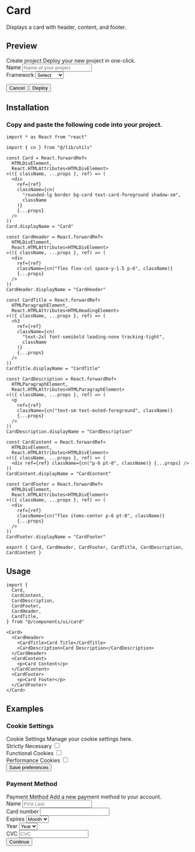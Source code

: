 
# Card

Displays a card with header, content, and footer.

## Preview

<Card className="w-[350px]">
  <CardHeader>
    <CardTitle>Create project</CardTitle>
    <CardDescription>Deploy your new project in one-click.</CardDescription>
  </CardHeader>
  <CardContent>
    <form>
      <div className="grid w-full items-center gap-4">
        <div className="flex flex-col space-y-1.5">
          <label htmlFor="name">Name</label>
          <input id="name" placeholder="Name of your project" />
        </div>
        <div className="flex flex-col space-y-1.5">
          <label htmlFor="framework">Framework</label>
          <select id="framework">
            <option value="">Select</option>
            <option value="next">Next.js</option>
            <option value="sveltekit">SvelteKit</option>
            <option value="astro">Astro</option>
            <option value="nuxt">Nuxt.js</option>
          </select>
        </div>
      </div>
    </form>
  </CardContent>
  <CardFooter className="flex justify-between">
    <Button variant="outline">Cancel</Button>
    <Button>Deploy</Button>
  </CardFooter>
</Card>

## Installation

### Copy and paste the following code into your project.

```tsx
import * as React from "react"

import { cn } from "@/lib/utils"

const Card = React.forwardRef<
  HTMLDivElement,
  React.HTMLAttributes<HTMLDivElement>
>(({ className, ...props }, ref) => (
  <div
    ref={ref}
    className={cn(
      "rounded-lg border bg-card text-card-foreground shadow-sm",
      className
    )}
    {...props}
  />
))
Card.displayName = "Card"

const CardHeader = React.forwardRef<
  HTMLDivElement,
  React.HTMLAttributes<HTMLDivElement>
>(({ className, ...props }, ref) => (
  <div
    ref={ref}
    className={cn("flex flex-col space-y-1.5 p-6", className)}
    {...props}
  />
))
CardHeader.displayName = "CardHeader"

const CardTitle = React.forwardRef<
  HTMLParagraphElement,
  React.HTMLAttributes<HTMLHeadingElement>
>(({ className, ...props }, ref) => (
  <h3
    ref={ref}
    className={cn(
      "text-2xl font-semibold leading-none tracking-tight",
      className
    )}
    {...props}
  />
))
CardTitle.displayName = "CardTitle"

const CardDescription = React.forwardRef<
  HTMLParagraphElement,
  React.HTMLAttributes<HTMLParagraphElement>
>(({ className, ...props }, ref) => (
  <p
    ref={ref}
    className={cn("text-sm text-muted-foreground", className)}
    {...props}
  />
))
CardDescription.displayName = "CardDescription"

const CardContent = React.forwardRef<
  HTMLDivElement,
  React.HTMLAttributes<HTMLDivElement>
>(({ className, ...props }, ref) => (
  <div ref={ref} className={cn("p-6 pt-0", className)} {...props} />
))
CardContent.displayName = "CardContent"

const CardFooter = React.forwardRef<
  HTMLDivElement,
  React.HTMLAttributes<HTMLDivElement>
>(({ className, ...props }, ref) => (
  <div
    ref={ref}
    className={cn("flex items-center p-6 pt-0", className)}
    {...props}
  />
))
CardFooter.displayName = "CardFooter"

export { Card, CardHeader, CardFooter, CardTitle, CardDescription, CardContent }
```

## Usage

```tsx
import {
  Card,
  CardContent,
  CardDescription,
  CardFooter,
  CardHeader,
  CardTitle,
} from "@/components/ui/card"
```

```tsx
<Card>
  <CardHeader>
    <CardTitle>Card Title</CardTitle>
    <CardDescription>Card Description</CardDescription>
  </CardHeader>
  <CardContent>
    <p>Card Content</p>
  </CardContent>
  <CardFooter>
    <p>Card Footer</p>
  </CardFooter>
</Card>
```

## Examples

### Cookie Settings

<Card className="w-[350px]">
  <CardHeader>
    <CardTitle>Cookie Settings</CardTitle>
    <CardDescription>
      Manage your cookie settings here.
    </CardDescription>
  </CardHeader>
  <CardContent className="grid gap-6">
    <div className="flex items-center justify-between space-x-2">
      <label
        htmlFor="necessary"
        className="text-sm font-medium leading-none peer-disabled:cursor-not-allowed peer-disabled:opacity-70"
      >
        Strictly Necessary
      </label>
      <input id="necessary" type="checkbox" defaultChecked />
    </div>
    <div className="flex items-center justify-between space-x-2">
      <label
        htmlFor="functional"
        className="text-sm font-medium leading-none peer-disabled:cursor-not-allowed peer-disabled:opacity-70"
      >
        Functional Cookies
      </label>
      <input id="functional" type="checkbox" />
    </div>
    <div className="flex items-center justify-between space-x-2">
      <label
        htmlFor="performance"
        className="text-sm font-medium leading-none peer-disabled:cursor-not-allowed peer-disabled:opacity-70"
      >
        Performance Cookies
      </label>
      <input id="performance" type="checkbox" />
    </div>
  </CardContent>
  <CardFooter>
    <Button className="w-full">Save preferences</Button>
  </CardFooter>
</Card>

### Payment Method

<Card className="w-[350px]">
  <CardHeader>
    <CardTitle>Payment Method</CardTitle>
    <CardDescription>
      Add a new payment method to your account.
    </CardDescription>
  </CardHeader>
  <CardContent className="grid gap-6">
    <div className="grid gap-2">
      <label htmlFor="name">Name</label>
      <input id="name" placeholder="First Last" />
    </div>
    <div className="grid gap-2">
      <label htmlFor="number">Card number</label>
      <input id="number" placeholder="" />
    </div>
    <div className="grid grid-cols-3 gap-4">
      <div className="grid gap-2">
        <label htmlFor="month">Expires</label>
        <select id="month">
          <option>Month</option>
        </select>
      </div>
      <div className="grid gap-2">
        <label htmlFor="year">Year</label>
        <select id="year">
          <option>Year</option>
        </select>
      </div>
      <div className="grid gap-2">
        <label htmlFor="cvc">CVC</label>
        <input id="cvc" placeholder="CVC" />
      </div>
    </div>
  </CardContent>
  <CardFooter>
    <Button className="w-full">Continue</Button>
  </CardFooter>
</Card> 